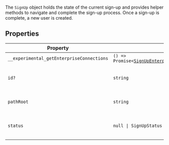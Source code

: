The `SignUp` object holds the state of the current sign-up and provides helper methods to navigate and complete the sign-up process. Once a sign-up is complete, a new user is created.

## Properties

| Property                                                                                       | Type                                                                                                             | Description                            |
| ---------------------------------------------------------------------------------------------- | ---------------------------------------------------------------------------------------------------------------- | -------------------------------------- |
| <a id="__experimental_getenterpriseconnections"></a> `__experimental_getEnterpriseConnections` | <code>() => Promise\<[SignUpEnterpriseConnectionResource](sign-up-enterprise-connection-resource.mdx)[]\></code> | -                                      |
| <a id="id"></a> `id?`                                                                          | `string`                                                                                                         | The unique identifier of the resource. |
| <a id="pathroot"></a> `pathRoot`                                                               | `string`                                                                                                         | The root path of the resource.         |
| <a id="status"></a> `status`                                                                   | <code>null \| SignUpStatus</code>                                                                                | The current status of the sign-up.     |
